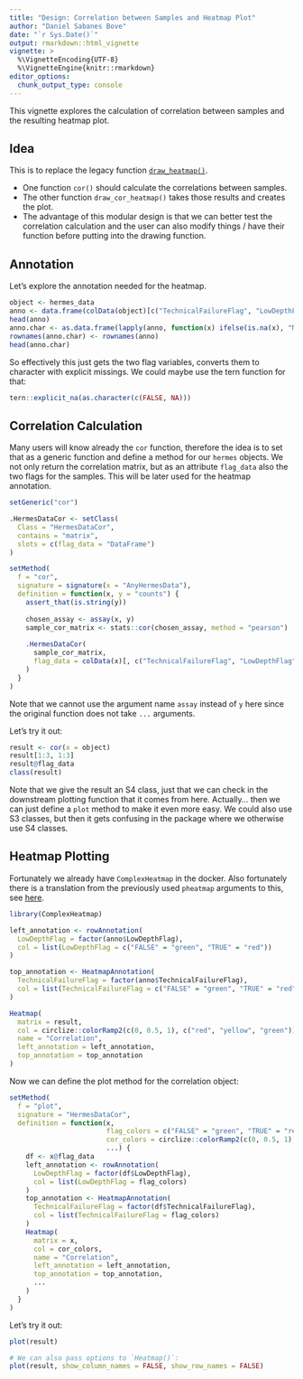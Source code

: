```yaml
---
title: "Design: Correlation between Samples and Heatmap Plot"
author: "Daniel Sabanes Bove"
date: "`r Sys.Date()`"
output: rmarkdown::html_vignette
vignette: >
  %\VignetteEncoding{UTF-8}
  %\VignetteEngine{knitr::rmarkdown}
editor_options: 
  chunk_output_type: console
---
```


This vignette explores the calculation of correlation between samples and the
resulting heatmap plot.

## Idea

This is to replace the legacy function [`draw_heatmap()`](https://github.roche.com/Rpackages/rnaseqTools/blob/dae3c425cf5bf0d45848323f722b558ce3bbf851/R/gSE_Metrics.R#L306).

- One function `cor()` should calculate the correlations between samples.
- The other function `draw_cor_heatmap()` takes those results and creates the plot.
- The advantage of this modular design is that we can better test the
correlation calculation and the user can also modify things / have their
function before putting into the drawing function.

## Annotation

Let's explore the annotation needed for the heatmap.

```r
object <- hermes_data
anno <- data.frame(colData(object)[c("TechnicalFailureFlag", "LowDepthFlag")])
head(anno)
anno.char <- as.data.frame(lapply(anno, function(x) ifelse(is.na(x), "NA", as.character(x))))
rownames(anno.char) <- rownames(anno)
head(anno.char)
```

So effectively this just gets the two flag variables, converts them to character with explicit missings.
We could maybe use the tern function for that:

```r
tern::explicit_na(as.character(c(FALSE, NA)))
```

## Correlation Calculation

Many users will know already the `cor` function, therefore the idea is to set that as a generic function
and define a method for our `hermes` objects. We not only return the correlation matrix, but as an 
attribute `flag_data` also the two flags for the samples. This will be later used for the heatmap
annotation.

```r
setGeneric("cor")

.HermesDataCor <- setClass(
  Class = "HermesDataCor",
  contains = "matrix",
  slots = c(flag_data = "DataFrame")
)

setMethod(
  f = "cor",
  signature = signature(x = "AnyHermesData"),
  definition = function(x, y = "counts") {
    assert_that(is.string(y))
    
    chosen_assay <- assay(x, y)
    sample_cor_matrix <- stats::cor(chosen_assay, method = "pearson")
    
    .HermesDataCor(
      sample_cor_matrix,
      flag_data = colData(x)[, c("TechnicalFailureFlag", "LowDepthFlag")]
    )
  }
)
```

Note that we cannot use the argument name `assay` instead of `y` here since the original function
does not take `...` arguments.

Let's try it out:

```r
result <- cor(x = object)
result[1:3, 1:3]
result@flag_data
class(result)
```

Note that we give the result an S4 class, just that we can check in the
downstream plotting function that it comes from here. Actually... then we can
just define a `plot` method to make it even more easy. We could also use S3
classes, but then it gets confusing in the package where we otherwise use S4
classes.

## Heatmap Plotting

Fortunately we already have `ComplexHeatmap` in the docker. Also fortunately there is a translation
from the previously used `pheatmap` arguments to this, see [here](https://jokergoo.github.io/ComplexHeatmap-reference/book/integrate-with-other-packages.html#translation).

```r
library(ComplexHeatmap)

left_annotation <- rowAnnotation(
  LowDepthFlag = factor(anno$LowDepthFlag),
  col = list(LowDepthFlag = c("FALSE" = "green", "TRUE" = "red"))
)

top_annotation <- HeatmapAnnotation(
  TechnicalFailureFlag = factor(anno$TechnicalFailureFlag),
  col = list(TechnicalFailureFlag = c("FALSE" = "green", "TRUE" = "red"))
)

Heatmap(
  matrix = result,
  col = circlize::colorRamp2(c(0, 0.5, 1), c("red", "yellow", "green")),
  name = "Correlation",
  left_annotation = left_annotation,
  top_annotation = top_annotation
)
```

Now we can define the plot method for the correlation object:

```r
setMethod(
  f = "plot",
  signature = "HermesDataCor",
  definition = function(x, 
                        flag_colors = c("FALSE" = "green", "TRUE" = "red"),
                        cor_colors = circlize::colorRamp2(c(0, 0.5, 1), c("red", "yellow", "green")),
                        ...) {
    df <- x@flag_data
    left_annotation <- rowAnnotation(
      LowDepthFlag = factor(df$LowDepthFlag),
      col = list(LowDepthFlag = flag_colors)
    )
    top_annotation <- HeatmapAnnotation(
      TechnicalFailureFlag = factor(df$TechnicalFailureFlag),
      col = list(TechnicalFailureFlag = flag_colors)
    )
    Heatmap(
      matrix = x,
      col = cor_colors,
      name = "Correlation",
      left_annotation = left_annotation,
      top_annotation = top_annotation,
      ...
    )
  }
)
```

Let's try it out:

```r
plot(result)

# We can also pass options to `Heatmap()`:
plot(result, show_column_names = FALSE, show_row_names = FALSE)
```

